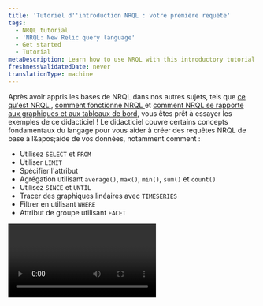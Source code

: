 ```yaml
---
title: 'Tutoriel d''introduction NRQL : votre première requête'
tags:
  - NRQL tutorial
  - 'NRQL: New Relic query language'
  - Get started
  - Tutorial
metaDescription: Learn how to use NRQL with this introductory tutorial.
freshnessValidatedDate: never
translationType: machine
---
```


Après avoir appris les bases de NRQL dans nos autres sujets, tels que [ce qu&apos;est NRQL ](/docs/query-your-data/nrql-new-relic-query-language/get-started/introduction-nrql-new-relics-query-language/), [comment fonctionne NRQL ](/docs/query-your-data/nrql-new-relic-query-language/get-started/introduction-nrql-how-nrql-works/)et [comment NRQL se rapporte aux graphiques et aux tableaux de bord](/docs/query-your-data/nrql-new-relic-query-language/get-started/charts-and-dashboards-with-nrql/), vous êtes prêt à essayer les exemples de ce didacticiel ! Le didacticiel couvre certains concepts fondamentaux du langage pour vous aider à créer des requêtes NRQL de base à l&amp;apos;aide de vos données, notamment comment :

* Utilisez `SELECT` et `FROM`
* Utiliser `LIMIT`
* Spécifier l&apos;attribut
* Agrégation utilisant `average()`, `max()`, `min()`, `sum()` et `count()`
* Utilisez `SINCE` et `UNTIL`
* Tracer des graphiques linéaires avec `TIMESERIES`
* Filtrer en utilisant `WHERE`
* Attribut de groupe utilisant `FACET`

<Video id="3UHEHbprs6I" type="youtube" />

### Prérequis

Vous n&apos;avez besoin que de quelques données entrant dans la plateforme New Relic pour suivre ce tutoriel. Si vous êtes nouveau sur New Relic et que vous souhaitez voir à quel point vous pouvez facilement utiliser NRQL, vous pouvez démarrer gratuitement avec la plateforme et suivre le didacticiel. Tout ce que vous avez à faire est :

1. [Créez un compte gratuit](https://newrelic.com/signup) si vous ne l&amp;apos;avez pas déjà fait.
2. Utilisez nos [agents et notre intégration](/docs/infrastructure/host-integrations/get-started/introduction-host-integrations/) pour collecter automatiquement des données à partir de n&amp;apos;importe quel framework et outils courants.
3. Consultez le [guide de lancement rapide](/docs/new-relic-solutions/get-started/quick-launch-guide) pour connaître le chemin recommandé sur la configuration de New Relic. Vous pouvez commencer à ingérer des données dans la requête, puis vous êtes prêt à utiliser ce didacticiel ou l&amp;apos;un des autres didacticiels de cette série.

Prêt à commencer ? Allons-y!

### 1. Créez votre première requête

<Steps>
  <Step>
    Le meilleur endroit pour commencer dans le [générateur de requêtes](https://one.newrelic.com/data-exploration/query-builder) est de regarder un seul type d&amp;apos;événement dans NRDB appelé `Transaction`, collecté par New Relic APM. Chaque requête NRQL doit avoir des clauses `SELECT` et `FROM` : vous devez `SELECT` certaines données et nous dire où elles se trouvent `FROM`. Commencez par cette requête de base qui sélectionne tout à partir du type d’événement `Transaction` :

    ```sql
    SELECT *
    FROM Transaction
    ```

    <img title="Select and From query" alt="A screenshot of a query with Select and From" src="/images/queries-nrql_screenshot-crop-tutorial-1.webp" />
  </Step>

  <Step>
    Cela renvoie de nombreux résultats, chacun avec un horodatage et une collection d&apos;attributs. Pour l&apos;instant, vous ne souhaitez qu&apos;un seul résultat, vous pouvez donc limiter les résultats à un seul enregistrement en utilisant `LIMIT 1`.

    ```sql
    SELECT *
    FROM Transaction
    LIMIT 1
    ```

    <img title="Select, From, and Limit query" alt="A screenshot of a query with Select, From, and Limit" src="/images/queries-nrql_screenshot-crop-tutorial-2.webp" />

    <Callout variant="important">
      Lorsqu&apos;un `LIMIT` n&amp;apos;est pas fourni, la requête renvoie la valeur par défaut de 100 lignes de table pour la requête `SELECT *` ou 10 valeurs agrégées pour la requête `FACET` et la requête `SELECT (attributes)` . Vous pouvez spécifier n&amp;apos;importe quelle limite jusqu&amp;apos;au maximum en utilisant `LIMIT MAX`.
    </Callout>
  </Step>

  <Step>
    Vous disposez désormais d’un moyen de contrôler le volume des résultats. Mais que faire si vous ne voulez pas tous les attributs ? Que faire si vous souhaitez voir uniquement des points de données spécifiques ? Comme SQL, vous pouvez le faire avec seulement quelques caractères en remplaçant `*` par le nom du ou des attributs souhaités. Dans ce cas, vous pouvez demander le nom d&amp;apos;une transaction et la durée qu&amp;apos;elle a pris.

    ```sql
    SELECT name, duration
    FROM Transaction
    ```

    Avec cela, vous avez écrit une requête qui peut renvoyer tout ou partie des attributs spécifiques d&apos;un événement, ainsi qu&apos;interroger un nombre spécifique d&apos;événements. Il est temps de passer à l’étape suivante : l’agrégation des données.

    <img title="Select and From with Duration query" alt="A screenshot of a query with Select and From using Duration" src="/images/queries-nrql_screenshot-crop-tutorial-3.webp" />
  </Step>
</Steps>

### 2. Données agrégées

<Steps>
  <Step>
    Parfois, vous souhaiterez peut-être afficher des données agrégées résumées sur plusieurs événements au lieu d&apos;afficher des points de données individuels. C&apos;est là que NRDB brille. NRDB peut analyser des milliards d&apos;événements et fournir des réponses instantanées et en temps réel aux questions sur vos données. Par exemple, chaque événement `Transaction` possède un attribut de durée qui représente le nombre de secondes nécessaires à l’exécution de l’appel. Utilisez la requête suivante pour découvrir la durée moyenne de tous `Transaction` événements :

    <SideBySide>
      <Side>
        ```sql
        SELECT average(duration) 
        FROM Transaction
        ```
      </Side>

      <Side>
        <img title="Select average duration from transaction query" alt="A screenshot of a query selecting the average duration from transaction" src="/images/queries-nrql_screenshot-crop-tutorial-4.webp" />
      </Side>
    </SideBySide>
  </Step>

  <Step>
    NRQL dispose de nombreuses fonctions intégrées que vous pouvez utiliser pour agréger les données d&apos;événements. Les fonctions couramment utilisées incluent `max()`, `min()`,`average()`, `median()` et `percentile()`. Vous pouvez utiliser la requête suivante pour demander à NRDB la durée de la transaction la plus lente des 60 dernières minutes. Pour ce faire, demandez à NRDB le `max(duration).`

    <SideBySide>
      <Side>
        ```sql
        SELECT max(duration) 
        FROM Transaction
        ```
      </Side>

      <Side>
        <img title="Select maximum duration from transaction query" alt="A screenshot of a query selecting the maximum duration from transaction" src="/images/queries-nrql_screenshot-crop-tutorial-5.webp" />
      </Side>
    </SideBySide>
  </Step>

  <Step>
    Vous savez maintenant combien de temps a duré l’expérience client la plus lente au cours des 60 dernières minutes. Ensuite, trouvez l&apos;inverse et voyez combien de temps a duré l&apos;expérience la plus rapide en demandant à NRDB le `min(duration)`.

    <SideBySide>
      <Side>
        ```sql
        SELECT min(duration) 
        FROM Transaction
        ```
      </Side>

      <Side>
        <img title="Select minimum duration from transaction query" alt="A screenshot of a query selecting the minimum duration from transaction" src="/images/queries-nrql_screenshot-crop-tutorial-6.webp" />
      </Side>
    </SideBySide>
  </Step>

  <Step>
    Comme vous pouvez le voir, `max()` et `min()` renvoient tous deux des points de données importants. Mais que faire si vous souhaitez effectuer des opérations arithmétiques sur les données ? Avec `sum()`, vous pouvez effectuer une addition de base sur un attribut numérique. Dans cette requête, utilisez un nouvel attribut appelé `databaseCallCount`. Cet attribut compte le nombre d&amp;apos;appels de base de données effectués par chaque transaction. En les ajoutant, vous pouvez obtenir le volume total des appels de base de données dans la fenêtre de temps par défaut de 60 minutes (ce sera 0 si vos applications ne communiquent pas avec une base de données).

    <SideBySide>
      <Side>
        ```sql
        SELECT sum(databaseCallCount) 
        FROM Transaction
        ```
      </Side>

      <Side>
        <img title="Select sum of the databaseCallCount from transaction query" alt="A screenshot of a query selecting the sum of the databaseCallCount from transaction" src="/images/queries-nrql_screenshot-crop-tutorial-7.webp" />
      </Side>
    </SideBySide>
  </Step>

  <Step>
    Enfin, vous pouvez également compter tous les événements de transaction enregistrés avec `count(*)`. En utilisant cette requête, vous pouvez compter tous les événements enregistrés pour toutes les applications rapportant à New Relic APM:

    <SideBySide>
      <Side>
        ```sql
        SELECT count(*) 
        FROM Transaction
        ```
      </Side>

      <Side>
        <img title="Select all recorded transactions query" alt="A screenshot of a query selecting all recorded transactions" src="/images/queries-nrql_screenshot-crop-tutorial-8.webp" />
      </Side>
    </SideBySide>

    Vous pouvez désormais en savoir beaucoup sur vos données : vous pouvez mesurer les limites de vos performances, regrouper les données d&apos;événements et même calculer des informations sur l&apos;attribut que vous avez choisi. Vous avez choisi une durée et calculé les valeurs `average`, `max` et `min` , ajouté un attribut numérique et compté tous les événements sur une période donnée. La manipulation de données comme celle-ci vous aidera lorsque vous souhaiterez présenter des données dans des visualisations, ce qui vous aidera à repérer les problèmes de performances. Il est temps de passer à l’étape suivante : utiliser les plages horaires.
  </Step>
</Steps>

### 3. Utilisez des plages horaires

<Steps>
  <Step>
    Chaque élément de données dans NRDB possède un `timestamp` et chaque requête fonctionne sur un sous-ensemble de données dans une plage de temps. Si vous ne fournissez pas de plage horaire dans votre requête NRQL, elle renverra les 60 dernières minutes par défaut, comme nous l&amp;apos;avons vu précédemment. Mais que faire si vous souhaitez voir des données provenant de différentes plages de temps ? Comment contrôlez-vous la fenêtre de données que vous voyez ? Vous pouvez le faire en utilisant les mots-clés `SINCE` et `UNTIL` pour fournir un début et une fin à la plage horaire de votre requête.

    <SideBySide>
      <Side>
        ```sql
        SELECT average(duration) 
        FROM Transaction 
        SINCE 1 day ago
        ```
      </Side>

      <Side>
        <img title="Select the average duration since 1 day ago query" alt="A screenshot of a query selecting the average duration since 1 day ago" src="/images/queries-nrql_screenshot-crop-tutorial-9.webp" />
      </Side>
    </SideBySide>
  </Step>

  <Step>
    Vous pouvez également spécifier des plages de temps relatives au moment où vous effectuez la requête en utilisant des mots-clés tels que `day`, `week`, `hour`, `minute` ou leurs équivalents pluriels. Vous pouvez également utiliser des expressions logiques comme `SINCE today` ou `SINCE this week`.

    <SideBySide>
      <Side>
        ```sql
        SELECT average(duration) 
        FROM Transaction 
        SINCE this week
        ```
      </Side>

      <Side>
        <img title="Select the average duration since 1 week ago" alt="A screenshot of a query selecting the average duration since 1 week ago" src="/images/queries-nrql_screenshot-crop-tutorial-10.webp" />
      </Side>
    </SideBySide>
  </Step>

  <Step>
    Voici une autre requête qui démontre des plages de temps relatives. Notez que lorsque vous spécifiez une heure relative, vous devez inclure le mot-clé `ago`.

    <SideBySide>
      <Side>
        ```sql
        SELECT average(duration) 
        FROM Transaction 
        SINCE 1 week ago 
        UNTIL 2 days ago
        ```
      </Side>

      <Side>
        <img title="Select the average duration since 1 week ago until 2 days ago" alt="A screenshot of a query selecting the average duration since 1 week ago until 2 days ago" src="/images/queries-nrql_screenshot-crop-tutorial-11.webp" />
      </Side>
    </SideBySide>

    Vous avez désormais encore plus de contrôle sur vos données. En ajoutant une période à une requête, vous définissez exactement la fenêtre de données que vous souhaitez voir. Ces contrôles vous permettent de vous concentrer sur les données souhaitées en définissant où le rapport des données commence et se termine. Vous avez également choisi la fenêtre et utilisé des termes courants tels que `week`, `day`, `hour`, `minute` et leurs pluriels. Il est temps de passer à l’étape suivante : interroger une série chronologique.
  </Step>
</Steps>

### 4. requête de séries chronologiques

<Steps>
  <Step>
    Un cas d’utilisation courant de NRQL consiste à interroger la manière dont les valeurs évoluent au fil du temps. Ce type de requête fournit des données pour les graphiques linéaires, les graphiques en aires et d&apos;autres visualisations. Vous avez déjà exécuté certaines requêtes pour explorer les fonctions d&apos;agrégation `average()`, `max()`, `min()`, `sum()` et `count()`. Maintenant, utilisez cet exemple pour voir comment prendre n’importe quelle requête effectuée avec des fonctions d’agrégation et ajouter le mot-clé `TIMESERIES` pour tracer les valeurs au fil du temps.

    ```sql
    SELECT average(duration) 
    FROM Transaction 
    SINCE 1 day ago 
    TIMESERIES
    ```

    <img title="Select the average duration since 1 day ago over with a time series" alt="A screenshot of a query that selects the average duration since 1 day ago with a time series" src="/images/queries-nrql_screenshot-crop-tutorial-12.webp" />
  </Step>

  <Step>
    Une requête de série chronologique divise les données en un certain nombre de régions appelées compartiments sur la période spécifiée. Vous pouvez demander à NRDB de choisir une valeur pour la largeur de ce bucket ou de choisir la vôtre. Utilisez cette requête pour demander à NRDB d&apos;afficher la durée moyenne des transactions d&apos;application avec les données renvoyées organisées en tranches d&apos;une heure.

    ```sql
    SELECT average(duration) 
    FROM Transaction 
    SINCE 1 day ago 
    TIMESERIES 1 hour
    ```

    <img title="Select the average duration since 1 day ago using 1 hour buckets" alt="A screenshot of a query selecting the average duration since 1 day ago using 1 hour buckets" src="/images/queries-nrql_screenshot-crop-tutorial-13.webp" />
  </Step>

  <Step>
    Notez que cela peut renvoyer un graphique plus plat, puisque nous n&apos;avons que 24 points de données sur la période d&apos;un jour tracée. Mais que faire si vous souhaitez voir la granularité maximale possible ? Toute requête de série chronologique peut contenir jusqu&apos;à 366 groupes de données, ce qui signifie que la granularité maximale possible pour 24 heures consiste à regrouper nos données dans des fenêtres de 4 minutes. interrogez ceci en utilisant `TIMESERIES 4 minutes` ou `TIMESERIES MAX`:

    ```sql
    SELECT average(duration) 
    FROM Transaction 
    SINCE 1 day ago 
    TIMESERIES MAX
    ```

    <img title="Select the average duration since 1 day ago using the maximum number of buckets" alt="A screenshot of a query selecting the average duration since 1 ago using the maximum number of buckets" src="/images/queries-nrql_screenshot-crop-tutorial-14.webp" />

    Vous avez désormais atteint de nouveaux niveaux de visualisation des données, passant des chiffres résumés aux graphiques linéaires des tendances des données au fil du temps. Comme vous pouvez le voir, l’utilisation de `TIMESERIES` offre un contrôle total sur les visualisations, la granularité et la moyenne des données sur des fenêtres spécifiées. Il est temps de passer à l’étape suivante : utiliser la clause `WHERE` .
  </Step>
</Steps>

### 5. Utilisez la clause WHERE

<Steps>
  <Step>
    Parfois, vous souhaiterez peut-être que votre requête fonctionne sur un sous-ensemble spécifique de données NRDB. Par exemple, lorsque vous interrogez le temps de réponse moyen de votre application, vous pouvez utiliser un attribut appelé `transactionType`, qui spécifie si la transaction était une transaction `Web` ou `Non-Web` (comme une tâche cron ou une tâche en file d&amp;apos;attente). Utilisez cet exemple pour créer une requête qui renvoie uniquement des données pour le type de transaction `Web` :

    ```sql
    SELECT average(duration) 
    FROM Transaction 
    WHERE transactionType='Web' 
    TIMESERIES
    ```

    <img title="Select the avarege duration for Web transaction types with a time series" alt="A screenshot of a query selecting the average duration for Web transaction types with a time series" src="/images/queries-nrql_screenshot-crop-tutorial-15.webp" />
  </Step>

  <Step>
    Vous pouvez également combiner `AND` et `OR` pour créer une requête plus complexe, en utilisant les parenthèses `(` et `)` pour contrôler la manière dont elles fonctionnent ensemble. Cette requête affiche les temps de réponse moyens des « transactions Web » qui étaient à la fois plus rapides que 100 ms et avaient un code de réponse de 200 ou 302. Notez l’utilisation de parenthèses pour contrôler le `OR`.

    ```sql
    SELECT average(duration) 
    FROM Transaction 
    WHERE transactionType='Web' 
    AND duration < 0.1 
    AND (httpResponseCode=200 
    OR httpResponseCode=302) 
    TIMESERIES
    ```

    <img title="Select the average duration for Web transaction types with a duration of less than 0.1 seconds with the response codes 200 or 302 with a time series" alt="A screenshot of a query selecting the average duration for Web transaction types with a duration of less than 0.1 seconds with the response codes 200 or 302 with a time series" src="/images/queries-nrql_screenshot-crop-tutorial-16.webp" />

    Jusqu&apos;à présent, chaque requête que vous avez effectuée a effectué des actions sur toutes les données disponibles dans la fenêtre de temps donnée. Mais il est également important de filtrer les données indésirables. Les exemples ci-dessus sont utiles pour filtrer un type de transaction ou lorsqu&apos;un code de réponse spécifique se produit. De même, vous pouvez filtrer sur un `appName` spécifique, une transaction `name` ou même un attribut personnalisé que vous avez marqué sur vos données. Il est temps de passer à l’étape finale du tutoriel : utiliser la requête à facettes.
  </Step>
</Steps>

### 6. Facettez votre requête

<Steps>
  <Step>
    Souvent, vous souhaiterez déterminer les « N meilleures valeurs » regroupées par un attribut spécifique. Dans NRQL, vous faites cela en utilisant `FACET`. Par exemple, vous pouvez interroger les appels `Transaction` les plus lents observés en moyenne, regroupés par nom. Considérez cela comme « à facettes par nom ».

    <SideBySide>
      <Side>
        ```sql
        SELECT average(duration) 
        FROM Transaction 
        FACET name 
        SINCE 1 day ago
        ```
      </Side>

      <Side>
        <img title="Select the average duration since 1 day ago faceted by name" alt="A screenshot of a query that selects the average duration since 1 day ago faceted by name" src="/images/queries-nrql_screenshot-crop-tutorial-17.webp" />
      </Side>
    </SideBySide>
  </Step>

  <Step>
    Par défaut, une requête à facettes renvoie les 10 premiers résultats, mais vous pouvez personnaliser le nombre de résultats renvoyés en plaçant un `LIMIT`. Dans cet exemple, utilisez `TIMESERIES` pour récupérer les 5 premiers résultats affichés sur un graphique linéaire.

    <SideBySide>
      <Side>
        ```sql
        SELECT average(duration) 
        FROM Transaction 
        FACET name 
        SINCE 3 hours ago 
        LIMIT 5 
        TIMESERIES
        ```
      </Side>

      <Side>
        <img title="Select the average duration from the top 5 results since 3 hours ago grouped by name with a time series" alt="A screenshot of a query selecting the average duration from the top 4 results since 3 hours ago grouped by name with a time series" src="/images/queries-nrql_screenshot-crop-tutorial-18.webp" />
      </Side>
    </SideBySide>
  </Step>

  <Step>
    Mais peut-être que vous ne voulez pas de graphique linéaire ou que vous souhaitez une liste de transactions plus longue. En supprimant `TIMESERIES`, vous pouvez afficher un graphique à barres ou à secteurs et vous pouvez augmenter la portée de la liste en augmentant `LIMIT`.

    <SideBySide>
      <Side>
        ```sql
        SELECT average(duration) 
        FROM Transaction 
        FACET name 
        SINCE 3 hours ago 
        LIMIT 20
        ```
      </Side>

      <Side>
        <img title="Select the average duration from the top 20 results since 3 hours ago grouped by name without a time series" alt="A screenshot of a query selecting the average duration from the top 20 results since 3 hours ago grouped by name without a time series" src="/images/queries-nrql_screenshot-crop-tutorial-19.webp" />
      </Side>
    </SideBySide>
  </Step>

  <Step>
    Enfin, voici une requête légèrement plus complexe qui compare la quantité de transactions Web, réparties par applications individuelles qui rendent compte à New Relic :

    ```sql
    SELECT count(*) 
    FROM Transaction 
    WHERE transactionType='Web' 
    FACET appName 
    LIMIT 5 
    SINCE 6 hours ago 
    TIMESERIES
    ```

    <img title="Select all web transactions from the top 5 results since 6 hours ago grouped by appName with a time series" alt="A screenshot of a query selecting all web transactions from the top 5 results since 6 hours ago grouped by appName with a time series" src="/images/queries-nrql_screenshot-crop-tutorial-20.webp" />

    Le regroupement ou le « facettage » vous permet d&apos;obtenir une dimension avec vos données. Lors de l&apos;application d&apos;une fonction d&apos;agrégation, vous pouvez utiliser `FACET` pour regrouper par n&amp;apos;importe quel attribut, par défaut ou personnalisé, qui signale des données d&amp;apos;événement (tout comme la clause `WHERE` ). Nous vous recommandons [d&apos;ajouter un attribut personnalisé](/docs/data-apis/custom-data/custom-events/collect-custom-attributes/) à vos données ou [de signaler un nouvel événement personnalisé](/docs/data-apis/custom-data/custom-events/apm-report-custom-events-attributes/) pour vous permettre d&amp;apos;étudier plus directement l&amp;apos;ensemble de données résultant.
  </Step>
</Steps>

Félicitations : vous avez terminé le premier tutoriel NRQL ! Si vous êtes arrivé jusqu&apos;ici, vous connaissez maintenant les bases de l&apos;interrogation des données d&apos;événements à l&apos;aide de NRQL.

### Quelle est la prochaine étape ?

Nous avons encore plus de NRQL à vous proposer d&apos;explorer avec trois autres tutoriels qui couvrent des concepts et des cas d&apos;utilisation plus avancés ! Nous vous recommandons de suivre d&apos;abord le tutoriel sur [le traitement de vos données](/docs/query-your-data/nrql-new-relic-query-language/get-started/nrql-tutorial-process-your-data/) , puis de passer au tutoriel sur [l&apos;avancement de votre dashboard](/docs/query-your-data/nrql-new-relic-query-language/get-started/nrql-tutorial-advanced-dashboarding/), et enfin de terminer la série avec notre tutoriel sur les [fonctions NRQL les plus avancées](/docs/query-your-data/nrql-new-relic-query-language/get-started/nrql-tutorial-advanced-functions/).
